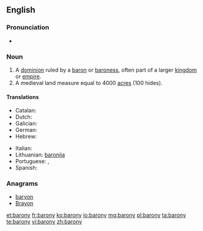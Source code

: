 ==English==

===Pronunciation===
* {{a|UK}} {{IPA|/ˈbæ.ɹə.ni/}}

===Noun===
{{en-noun|baronies}}

# A [[dominion]] ruled by a [[baron]] or [[baroness]], often part of a larger [[kingdom]] or [[empire]].
# A medieval land measure equal to 4000 [[acre]]s (100 hides).
====Translations====

{{trans-top|a dominion ruled by a baron or baroness}}
* Catalan: {{t+|ca|baronia|f}}
* Dutch: {{t|nl|baronie|f}}
* Galician: {{t|gl|baronía|f}}
* German: {{t|de|Baronie|f}}
* Hebrew: {{t|he|ברונות|f|tr=bronút}}
{{trans-mid}}
* Italian: {{t|it|baronia|f}}
* Lithuanian: [[baronija]] {{f}}
* Portuguese: {{t|pt|baronato|m}}, {{t|pt|baronia|f}}
* Spanish: {{t|es|baronía|f}}
{{trans-bottom}}

===Anagrams===
* [[baryon#English|baryon]]
* [[Brayon#English|Brayon]]

[[et:barony]]
[[fr:barony]]
[[ko:barony]]
[[io:barony]]
[[mg:barony]]
[[pl:barony]]
[[ta:barony]]
[[te:barony]]
[[vi:barony]]
[[zh:barony]]